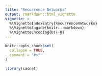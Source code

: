 ```yaml
---
title: "Recurrence Networks"
output: rmarkdown::html_vignette
vignette: >
  %\VignetteIndexEntry{RecurrenceNetworks}
  %\VignetteEngine{knitr::rmarkdown}
  %\VignetteEncoding{UTF-8}
---
```


```r
knitr::opts_chunk$set(
  collapse = TRUE,
  comment = "#>"
)
```

```r
library(casnet)
```
